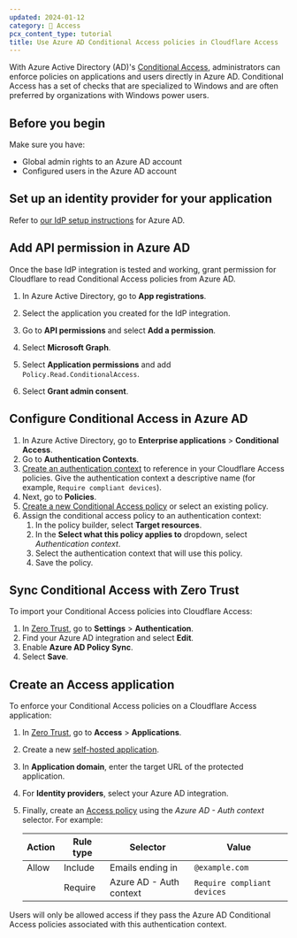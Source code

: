 ```yaml
---
updated: 2024-01-12
category: 🔐 Access
pcx_content_type: tutorial
title: Use Azure AD Conditional Access policies in Cloudflare Access
---
```


With Azure Active Directory (AD)'s [Conditional Access](https://learn.microsoft.com/en-us/azure/active-directory/conditional-access/overview), administrators can enforce policies on applications and users directly in Azure AD. Conditional Access has a set of checks that are specialized to Windows and are often preferred by organizations with Windows power users.

## Before you begin

Make sure you have:

- Global admin rights to an Azure AD account
- Configured users in the Azure AD account

## Set up an identity provider for your application

Refer to [our IdP setup instructions](/cloudflare-one/identity/idp-integration/entra-id/#set-up-azure-ad-as-an-identity-provider) for Azure AD.

## Add API permission in Azure AD

Once the base IdP integration is tested and working, grant permission for Cloudflare to read Conditional Access policies from Azure AD.

1. In Azure Active Directory, go to **App registrations**.

2. Select the application you created for the IdP integration.

3. Go to **API permissions** and select **Add a permission**.

4. Select **Microsoft Graph**.

5. Select **Application permissions** and add `Policy.Read.ConditionalAccess`.

6. Select **Grant admin consent**.

## Configure Conditional Access in Azure AD

1. In Azure Active Directory, go to **Enterprise applications** > **Conditional Access**.
2. Go to **Authentication Contexts**.
3. [Create an authentication context](https://learn.microsoft.com/en-us/entra/identity/conditional-access/concept-conditional-access-cloud-apps#authentication-context) to reference in your Cloudflare Access policies. Give the authentication context a descriptive name (for example, `Require compliant devices`).
4. Next, go to **Policies**.
5. [Create a new Conditional Access policy](https://learn.microsoft.com/en-us/entra/identity/conditional-access/concept-conditional-access-policies) or select an existing policy.
6. Assign the conditional access policy to an authentication context:
   1. In the policy builder, select **Target resources**.
   2. In the **Select what this policy applies to** dropdown, select _Authentication context_.
   3. Select the authentication context that will use this policy.
   4. Save the policy.

## Sync Conditional Access with Zero Trust

To import your Conditional Access policies into Cloudflare Access:

1. In [Zero Trust](https://one.dash.cloudflare.com), go to **Settings** > **Authentication**.
2. Find your Azure AD integration and select **Edit**.
3. Enable **Azure AD Policy Sync**.
4. Select **Save**.

## Create an Access application

To enforce your Conditional Access policies on a Cloudflare Access application:

1. In [Zero Trust](https://one.dash.cloudflare.com), go to **Access** > **Applications**.

2. Create a new [self-hosted application](/cloudflare-one/applications/configure-apps/self-hosted-apps/).

3. In **Application domain**, enter the target URL of the protected application.

4. For **Identity providers**, select your Azure AD integration.

5. Finally, create an [Access policy](/cloudflare-one/policies/access/) using the _Azure AD - Auth context_ selector. For example:

   | Action | Rule type | Selector                | Value                       |
   | ------ | --------- | ----------------------- | --------------------------- |
   | Allow  | Include   | Emails ending in        | `@example.com`              |
   |        | Require   | Azure AD - Auth context | `Require compliant devices` |

Users will only be allowed access if they pass the Azure AD Conditional Access policies associated with this authentication context.

